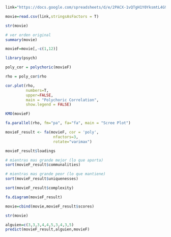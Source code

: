 ```r
link="https://docs.google.com/spreadsheets/d/e/2PACX-1vQTgH1Y0YksmtL4G9ZPoODRU-au5r1FtuHfm8K27ySxhS-zCS_FuEuMGeco-rD1O5798BDiK5al_hXc/pub?gid=1732121265&single=true&output=csv"

movie=read.csv(link,stringsAsFactors = T)
```



```r
str(movie)
```

```r
# ver orden original
summary(movie)
```

```r
movieF=movie[,-c(1,12)]
```



```r
library(psych)
```

```r
poly_cor = polychoric(movieF)

rho = poly_cor$rho
```





```r
cor.plot(rho, 
         numbers=T, 
         upper=FALSE, 
         main = "Polychoric Correlation", 
         show.legend = FALSE)
```

```r
KMO(movieF)
```

```r
fa.parallel(rho, fm="pa", fa="fa", main = "Scree Plot")
```


```r
movieF_result <- fa(movieF, cor = 'poly',
                     nfactors=3, 
                     rotate="varimax")
```

```r
movieF_result$loadings
```

```r
# mientras mas grande mejor (lo que aporta)
sort(movieF_result$communalities)
```
```r
# mientras mas grande peor (lo que mantiene)
sort(movieF_result$uniquenesses)
```

```r
sort(movieF_result$complexity)
```





```r
fa.diagram(movieF_result)
```



```r
movie=cbind(movie,movieF_result$scores)
```
```r
str(movie)
```

```r
alguien=c(3,3,3,4,4,5,3,4,3,5)
predict(movieF_result,alguien,movieF)
```




